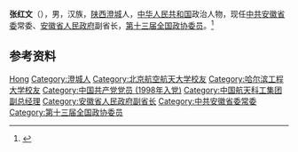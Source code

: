 '''张红文'''（{{bd|1975年|4月|}}），男，汉族，[[陕西|陕西]][[澄城|澄城]]人，[[中华人民共和国|中华人民共和国]]政治人物，现任[[中共安徽省委|中共安徽省委]]常委、[[安徽省人民政府|安徽省人民政府]]副省长，[[第十三届全国政协委员|第十三届全国政协委员]]。<ref>{{Cite web|title=来自航天科工，"75后"张红文任安徽省副省长(图 简历)|url=http://district.ce.cn/newarea/sddy/202009/29/t20200929_35843146.shtml|accessdate=2021-01-24|work=中国经济网|archive-date=2021-07-20|archive-url=https://web.archive.org/web/20210720073737/http://district.ce.cn/newarea/sddy/202009/29/t20200929_35843146.shtml|dead-url=no}}</ref>

== 参考资料 ==
{{reflist}}

{{安徽省领导人}}

{{Authority control}}
{{DEFAULTSORT:Zhang张}}
[[Category:张姓|Hong]]
[[Category:澄城人|Category:澄城人]]
[[Category:北京航空航天大学校友|Category:北京航空航天大学校友]]
[[Category:哈尔滨工程大学校友|Category:哈尔滨工程大学校友]]
[[Category:中国共产党党员_(1998年入党)|Category:中国共产党党员 (1998年入党)]]
[[Category:中国航天科工集团副总经理|Category:中国航天科工集团副总经理]]
[[Category:安徽省人民政府副省长|Category:安徽省人民政府副省长]]
[[Category:中共安徽省委常委|Category:中共安徽省委常委]]
[[Category:第十三届全国政协委员|Category:第十三届全国政协委员]]

{{中国人物小作品}}